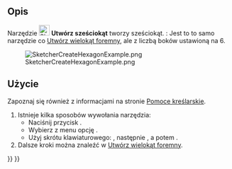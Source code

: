 <languages/>

{{Docnav/pl
|[[Sketcher_CreatePentagon/pl|Utwórz pięciokąt]]
|[[Sketcher_CreateHeptagon/pl|Utwórz siedmiokąt]]
|[[Sketcher_Workbench/pl|środowisko pracy Szkicownik]]
|IconL=Sketcher_CreatePentagon.svg
|IconR=Sketcher_CreateHeptagon.svg
|IconC=Workbench_Sketcher.svg
}}

{{GuiCommand/pl
|Name=Sketcher CreateHexagon
|Name/pl=Szkicownik: Utwórz sześciokąt
|MenuLocation=Szkic → Elementy geometryczne szkicownika → Utwórz sześciokąt
|Workbenches=[[Sketcher_Workbench/pl|Szkicownik]]
|Shortcut={{KEY|G}} {{KEY|P}} {{KEY|6}}
|Version=0.15
|SeeAlso=[[Sketcher_CreateRegularPolygon/pl|Utwórz wielokąt foremny]]
}}

<span id="Description"></span>
==Opis==

Narzędzie [[Image:Sketcher_CreateHexagon.svg|24px]] '''Utwórz sześciokąt''' tworzy sześciokąt. {{Version/pl|1.0}}: Jest to to samo narzędzie co [[Sketcher_CreateRegularPolygon/pl|Utwórz wielokąt foremny]], ale z liczbą boków ustawioną na 6.

[[Image:SketcherCreateHexagonExample.png‎]]

<span id="Usage"></span>
==Użycie==

Zapoznaj się również z informacjami na stronie [[Sketcher_Workbench/pl#Pomoce_kreślarskie|Pomoce kreślarskie]].

# Istnieje kilka sposobów wywołania narzędzia:
#* Naciśnij przycisk {{Button|[[Image:Sketcher_CreateHexagon.svg|16px]] '''Sześciokąt}}.
#* Wybierz z menu opcję {{MenuCommand|Szkic → Elementy geometryczne szkicownik → [[Image:Sketcher_CreateHexagon.svg|16px]] Utwórz sześciokąt}}.
#* Użyj skrótu klawiaturowego: {{KEY|G}}, następnie {{KEY|P}}, a potem {{KEY|6}}.
# Dalsze kroki można znaleźć w [[Sketcher_CreateRegularPolygon/pl#Użycie|Utwórz wielokąt foremny]].


{{Docnav/pl
|[[Sketcher_CreatePentagon/pl|Utwórz pięciokąt]]
|[[Sketcher_CreateHeptagon/pl|Utwórz siedmiokąt]]
|[[Sketcher_Workbench/pl|środowisko pracy Szkicownik]]
|IconL=Sketcher_CreatePentagon.svg
|IconR=Sketcher_CreateHeptagon.svg
|IconC=Workbench_Sketcher.svg
}}

{{Sketcher Tools navi{{#translation:}}}}
{{Userdocnavi{{#translation:}}}}